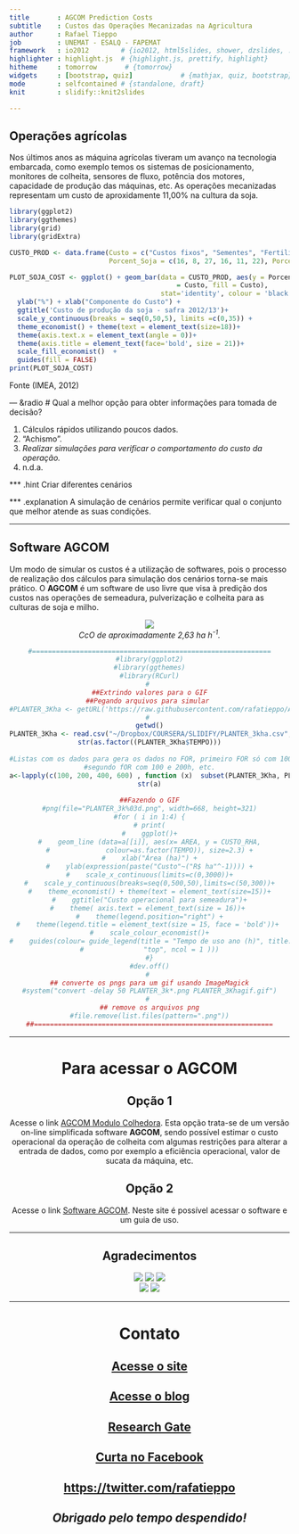 ```yaml
---
title       : AGCOM Prediction Costs
subtitle    : Custos das Operações Mecanizadas na Agricultura
author      : Rafael Tieppo
job         : UNEMAT - ESALQ - FAPEMAT
framework   : io2012        # {io2012, html5slides, shower, dzslides, ...}
highlighter : highlight.js  # {highlight.js, prettify, highlight}
hitheme     : tomorrow       # {tomorrow} 
widgets     : [bootstrap, quiz]            # {mathjax, quiz, bootstrap}
mode        : selfcontained # {standalone, draft}
knit        : slidify::knit2slides

---
```



## Operações agrícolas
Nos últimos anos as máquina agrícolas tiveram um avanço na tecnologia
embarcada, como exemplo temos os sistemas de posicionamento, monitores de
colheita, sensores de fluxo, potência dos motores, capacidade de produção das
máquinas, etc. As operações mecanizadas representam um custo de aproxidamente
11,00% na cultura da soja.

```r
library(ggplot2)
library(ggthemes)
library(grid)
library(gridExtra)

CUSTO_PROD <- data.frame(Custo = c("Custos fixos", "Sementes", "Fertilizantes", "Defensivos", "Oper. Agríc", "Outros"),
                         Porcent_Soja = c(16, 8, 27, 16, 11, 22), Porcent_Milho = c(9, 16, 23, 10, 10, 32))

PLOT_SOJA_COST <- ggplot() + geom_bar(data = CUSTO_PROD, aes(y = Porcent_Soja, x
                                          = Custo, fill = Custo),
                                      stat='identity', colour = 'black')+
  ylab("%") + xlab("Componente do Custo") +
  ggtitle('Custo de produção da soja - safra 2012/13')+
  scale_y_continuous(breaks = seq(0,50,5), limits =c(0,35)) +
  theme_economist() + theme(text = element_text(size=18))+
  theme(axis.text.x = element_text(angle = 0))+
  theme(axis.title = element_text(face='bold', size = 21))+  
  scale_fill_economist()  +
  guides(fill = FALSE)
print(PLOT_SOJA_COST)

```
Fonte (IMEA, 2012)



---  &radio
# Qual a melhor opção para obter informações para tomada de decisão?

1. Cálculos rápidos utilizando poucos dados.
2. "Achismo". 
3. _Realizar simulações para verificar o comportamento do custo da operação._
4. n.d.a.

*** .hint 
Criar diferentes cenários 

*** .explanation 
A simulação de cenários permite verificar qual o conjunto que melhor atende as
suas condições. 

--- 

## Software AGCOM

Um modo de simular os custos é a utilização de softwares, pois o processo de
realização dos cálculos para simulação dos cenários torna-se mais prático. O
**AGCOM** é um software de uso livre que visa à predição dos 
custos nas operações de semeadura, pulverização e colheita para as culturas de
soja e milho.

<center>![](PLANTER_3Khagif.gif)<center>

<center>*CcO de aproximadamente 2,63 ha h^-1^.*<center>

```r

#============================================================
#library(ggplot2)
#library(ggthemes)
#library(RCurl)
# 
##Extrindo valores para o GIF
##Pegando arquivos para simular 
#PLANTER_3Kha <- getURL('https://raw.githubusercontent.com/rafatieppo/AGCOM_P/3fdf94c84c9cba9b24067f472221ecbb39c575bb/PLANTER_3kha.csv')
# 
getwd()
PLANTER_3Kha <- read.csv("~/Dropbox/COURSERA/SLIDIFY/PLANTER_3kha.csv", sep="," , dec = '.')
str(as.factor((PLANTER_3Kha$TEMPO)))
 
#Listas com os dados para gera os dados no FOR, primeiro FOR só com 100hm
#segundo fOR com 100 e 200h, etc.
a<-lapply(c(100, 200, 400, 600) , function (x)	subset(PLANTER_3Kha, PLANTER_3Kha$TEMPO <=x  )) 
str(a)
 
##Fazendo o GIF
#png(file="PLANTER_3k%03d.png", width=668, height=321)
#for ( i in 1:4) {
# print(
#    ggplot()+
#    geom_line (data=a[[i]], aes(x= AREA, y = CUSTO_RHA,
#        	   colour=as.factor(TEMPO)), size=2.3) +
#    xlab("Área (ha)") +
#    ylab(expression(paste("Custo"~("R$ ha"^-1)))) +
#    scale_x_continuous(limits=c(0,3000))+
#    scale_y_continuous(breaks=seq(0,500,50),limits=c(50,300))+
#    theme_economist() + theme(text = element_text(size=15))+
#    ggtitle("Custo operacional para semeadura")+
#    theme( axis.text = element_text(size = 16))+ 
#    theme(legend.position="right") +
#    theme(legend.title = element_text(size = 15, face = 'bold'))+ 
#    scale_colour_economist()+
#    guides(colour= guide_legend(title = "Tempo de uso ano (h)", title.position =
#               "top", ncol = 1 )))
#}
#dev.off()
# 
## converte os pngs para um gif usando ImageMagick
#system("convert -delay 50 PLANTER_3k*.png PLANTER_3Khagif.gif")
# 
## remove os arquivos png
#file.remove(list.files(pattern=".png"))
##============================================================


```

---

# Para acessar o **AGCOM** 


## Opção 1
Acesse o link
[AGCOM Modulo Colhedora](https://agcom.shinyapps.io/DEVELOP_DATA_PROD/). Esta
opção trata-se de um versão on-line simplificada software **AGCOM**, sendo possível
estimar o custo operacional da operação de colheita com algumas restrições para
alterar a entrada de dados, como por exemplo a eficiência operacional, valor de
sucata da máquina, etc.

## Opção 2
Acesse o link
[Software AGCOM](https://sites.google.com/site/com4agriculture/software-agcom). Neste
site é possível acessar o software e um guia de uso. 

---

## Agradecimentos

<center>[![](brasao_unemat_cor.jpg)](http://www.unemat.br)   [![](logoesalq300dpijpg_250_367.jpg)](http://www.esqalq.br) 
[![](AarhusUniv.jpeg)](http://www.au.dk/en)<center> 


<center>[![](fapemat.jpg)](http://www.fapemat.gov.br)  [![](capes-72012-RGB.jpeg)](http://www.capes.gov.br)<center>




---
# **Contato**


## [Acesse o site](https://sites.google.com/site/com4agriculture/)

## [Acesse o blog](https://sistemasagricolas.wordpress.com/)

## [Research Gate](http://www.researchgate.net/profile/Rafael_Tieppo)

## [Curta no Facebook](https://www.facebook.com/com4agriculture#)

## [https://twitter.com/rafatieppo](http://www.researchgate.net/profile/Rafael_Tieppo)

##
##


## *Obrigado pelo tempo despendido!*


